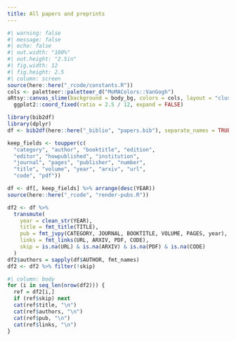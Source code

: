 ```yaml
---
title: All papers and preprints
---
```


```r
#| warning: false
#| message: false
#| echo: false
#| out.width: "100%"
#| out.height: "2.5in"
#| fig.width: 12
#| fig.height: 2.5
#| column: screen
source(here::here("_rcode/constants.R"))
cols <- paletteer::paletteer_d("MoMAColors::VanGogh")
aRtsy::canvas_slime(background = body_bg, colors = cols, layout = "clusters") +
  ggplot2::coord_fixed(ratio = 2.5 / 12, expand = FALSE)
```


```r
library(bib2df)
library(dplyr)
df <- bib2df(here::here("_biblio", "papers.bib"), separate_names = TRUE)

keep_fields <- toupper(c(
  "category", "author", "booktitle", "edition",
  "editor", "howpublished", "institution", 
  "journal", "pages", "publisher", "number",
  "title", "volume", "year", "arxiv", "url",
  "code", "pdf"))

df <- df[, keep_fields] %>% arrange(desc(YEAR))
source(here::here("_rcode", "render-pubs.R"))

df2 <- df %>%
  transmute(
    year = clean_str(YEAR),
    title = fmt_title(TITLE),
    pub = fmt_jvpy(CATEGORY, JOURNAL, BOOKTITLE, VOLUME, PAGES, year),
    links = fmt_links(URL, ARXIV, PDF, CODE),
    skip = is.na(URL) & is.na(ARXIV) & is.na(PDF) & is.na(CODE)
  )
df2$authors = sapply(df$AUTHOR, fmt_names)
df2 <- df2 %>% filter(!skip)
```

```r
#| column: body
for (i in seq_len(nrow(df2))) {
  ref = df2[i,]
  if (ref$skip) next
  cat(ref$title, "\n")
  cat(ref$authors, "\n")
  cat(ref$pub, "\n")
  cat(ref$links, "\n")
}
```
